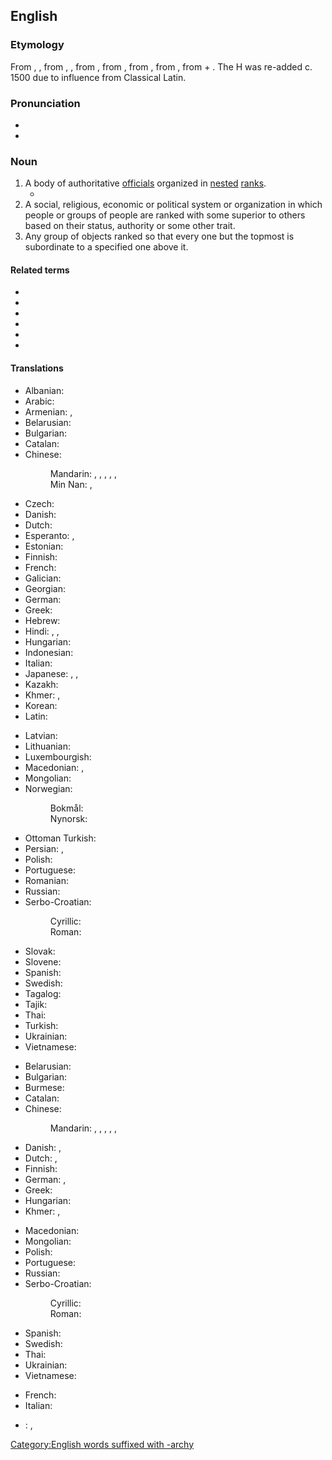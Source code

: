 ==English==

===Etymology===
From {{inh|en|enm|ierarchie}}, {{m|enm|jerarchie}}, from {{der|en|fro|ierarchie}}, {{m|fro|jerarchie}}, from {{der|en|LL.|ierarchia}}, from {{der|en|la|hierarchia}}, from {{der|en|grc|ἱεραρχία||rule of a high priest}}, from {{m|grc|ἱεράρχης||high priest}}, from {{m|grc|ἱερός||holy}} + {{m|grc|ἄρχω||I rule}}. The H was re-added c. 1500 due to influence from Classical Latin.

===Pronunciation===
* {{IPA|en|/ˈhaɪ.ə.ɹɑː(ɹ).ki/|/ˈhaɪ.ɹɑː(ɹ).ki/}}
* {{audio|en|en-us-hierarchy.ogg|Audio (US)}}

===Noun===
{{en-noun}}

# A body of authoritative [[official]]s organized in [[nested]] [[rank]]s.
#* {{quote-journal|en|date=2013-08-10|volume=408|issue=8848|magazine={{w|The Economist}}|author=Lexington
|title=[http://www.economist.com/news/united-states/21583274-new-wave-press-barons-should-not-allow-newspapers-become-niche-products-keeping Keeping the mighty honest]
|passage=The ''[Washington] Post's'' proprietor through those turbulent [Watergate] days, Katharine Graham, held a double place in Washington’s '''hierarchy''': at once regal Georgetown hostess and scrappy newshound, ready to hold the establishment to account.}}
# A social, religious, economic or political system or organization in which people or groups of people are ranked with some superior to others based on their status, authority or some other trait.
# Any group of objects ranked so that every one but the topmost is subordinate to a specified one above it.

====Related terms====
* {{l|en|hierarch}}
* {{l|en|hierarchic}}
* {{l|en|hierarchical}}
* {{l|en|hierarchically}}
* {{l|en|hierarchize}}
* {{l|en|hierarchization}}

====Translations====
{{trans-top|body of authoritative officials organised by rank}}
* Albanian: {{t+|sq|hierarki|f}}
* Arabic: {{t|ar|سِلْسِلَةُ مَراتِب|f}}
* Armenian: {{t+|hy|հիերարխիա}}, {{t+|hy|պաշտոնակարգություն}}
* Belarusian: {{t|be|іера́рхія|f}}
* Bulgarian: {{t+|bg|йера́рхия|f}}
* Catalan: {{t+|ca|jerarquia|f}}
* Chinese:
*: Mandarin: {{t+|cmn|等級制度|sc=Hani}}, {{t+|cmn|等级制度|tr=děngjí zhìdù|sc=Hani}}, {{t+|cmn|階層|sc=Hani}}, {{t+|cmn|阶层|tr=jiēcéng|sc=Hani}}, {{t+|cmn|層次}}, {{t+|cmn|层次|tr=céngcì|sc=Hani}}
*: Min Nan: {{t+|nan|階層}}, {{t|nan|阶层|tr=kai-chân}}
* Czech: {{t+|cs|hierarchie|f}}
* Danish: {{t+|da|hierarki|n}}
* Dutch: {{t+|nl|hiërarchie|f}}
* Esperanto: {{t|eo|hierarkio}}, {{t|eo|hierarĥio}}
* Estonian: {{t|et|hierarhia}}
* Finnish: {{t+|fi|hierarkia}}
* French: {{t+|fr|hiérarchie|f}}
* Galician: {{t|gl|xerarquía|f}}
* Georgian: {{t|ka|იერარქია}}
* German: {{t+|de|Hierarchie|f}}
* Greek: {{t+|el|ιεραρχία|f}}
* Hebrew: {{t|he|הייררכיה|f|tr=hiyerárkhya}}
* Hindi: {{t|hi|पदानुक्रम|m}}, {{t+|hi|अनुक्रम|m}}, {{t|hi|हाइरार्की|f}}
* Hungarian: {{t+|hu|hierarchia}}
* Indonesian: {{t+|id|hierarki}}
* Italian: {{t+|it|gerarchia|f}}
* Japanese: {{t+|ja|階層|tr=かいそう, kaisō|sc=Jpan}}, {{t+|ja|序列|tr=じょれつ, joretsu|sc=Jpan}}, {{t+|ja|ヒエラルキー|tr=hierarukī}}
* Kazakh: {{t|kk|иерархия}}
* Khmer: {{t|km|ទំរង់ស័ក្តិ}}, {{t|km|យសស័ក្តិ}}
* Korean: {{t+|ko|계층}}
* Latin: {{t|la|hierarchia|f}}
{{trans-mid}}
* Latvian: {{t|lv|hierarhija|f}}
* Lithuanian: {{t|lt|hierarchija|f}}
* Luxembourgish: {{t|lb|Hierarchie}}
* Macedonian: {{t|mk|хиерархија|f}}, {{t|mk|чинослед|m}}
* Mongolian: {{t-needed|mn}}
* Norwegian:
*: Bokmål: {{t|nb|hierarki|n}}
*: Nynorsk: {{t|nn|hierarki|n}}
* Ottoman Turkish: {{t|ota|سلسلهء مراتب|tr=silsile-i merâtib|sc=ota-Arab}}
* Persian: {{t|fa|سلسله‌مراتب|tr=selsele-ye marâteb}}, {{t|fa|پایگان|tr=pāygān}}
* Polish: {{t+|pl|hierarchia|f}}
* Portuguese: {{t+|pt|hierarquia|f}}
* Romanian: {{t+|ro|ierarhie|f}}
* Russian: {{t+|ru|иера́рхия|f}}
* Serbo-Croatian:
*: Cyrillic: {{t|sh|хијера̀рхија|f}}
*: Roman: {{t+|sh|hijeràrhija|f}}
* Slovak: {{t|sk|hierarchia|f}}
* Slovene: {{t+|sl|hierarhija|f}}
* Spanish: {{t+|es|jerarquía|f}}
* Swedish: {{t+|sv|hierarki|c}}
* Tagalog: {{t|tl|halpunuan}}
* Tajik: {{t|tg|иерархия}}
* Thai: {{t+|th|ลำดับชั้น}}
* Turkish: {{t+|tr|hiyerarşi}}
* Ukrainian: {{t|uk|ієра́рхія|f}}
* Vietnamese: {{t-needed|vi}}
{{trans-bottom}}

{{trans-top|class of objects}}
* Belarusian: {{t|be|іера́рхія|f}}
* Bulgarian: {{t+|bg|йера́рхия|f}}
* Burmese: {{t-needed|my}}
* Catalan: {{t+|ca|jerarquia|f}}
* Chinese:
*: Mandarin: {{t+|cmn|等級制度|sc=Hani}}, {{t+|cmn|等级制度|tr=děngjí zhìdù|sc=Hani}}, {{t+|cmn|階層|sc=Hani}}, {{t+|cmn|阶层|tr=jiēcéng|sc=Hani}}, {{t+|cmn|層次}}, {{t+|cmn|层次|tr=céngcì|sc=Hani}}
* Danish: {{t+|da|hierarki|n}}, {{t|da|rangorden|c}}
* Dutch: {{t+|nl|hiërarchie|f}}, {{t+|nl|rangorde|f}}
* Finnish: {{t+|fi|hierarkia}}
* German: {{t+|de|Hierarchie|f}}, {{t|de|Rangordnung|f}}
* Greek: {{t+|el|ιεραρχία|f}}
* Hungarian: {{t+|hu|hierarchia}}
* Khmer: {{t|km|លំដាប់សក្តិ}}, {{t|km|អនុក្រម}}
{{trans-mid}}
* Macedonian: {{t|mk|хиерархија|f}}
* Mongolian: {{t-needed|mn}}
* Polish: {{t+|pl|hierarchia|f}}
* Portuguese: {{t+|pt|hierarquia|f}}
* Russian: {{t+|ru|иера́рхия|f}}
* Serbo-Croatian:
*: Cyrillic: {{t|sh|хијера̀рхија|f}}
*: Roman: {{t+|sh|hijeràrhija|f}}
* Spanish: {{t+|es|jerarquía|f}}
* Swedish: {{t+|sv|hierarki|c}}
* Thai: {{t+|th|ลำดับชั้น}}
* Ukrainian: {{t|uk|ієра́рхія|f}}
* Vietnamese: {{t-needed|vi}}
{{trans-bottom}}

{{checktrans-top}}
* French: {{t+check|fr|hiérarchie|f}}
* Italian: {{t+check|it|gerarchia|f}}
{{trans-mid}}
* {{ttbc|ja}}: {{t-check|ja|階層性|tr=かいそうせい, kaisōsei}}, {{t+check|ja|序列|tr=じょれつ, joretsu}}
{{trans-bottom}}

[[Category:English words suffixed with -archy]]